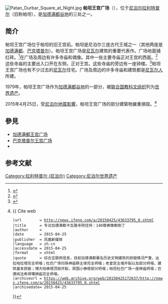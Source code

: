 [[File:Patan_Durbar_Square_at_Night.jpg|thumb]]
'''帕坦王宫广场'''（{{lang-en|Patan Durbar Square}}），位于[[尼泊尔|尼泊尔]][[拉利特普尔_(尼泊尔)|拉利特普尔]]（旧称帕坦），是[[加德满都谷地|加德满都谷地]]的三处{{link-en|Durbar Square|Durbar Square|王宫广场}}之一。

==简介==
帕坦王宫广场位于帕坦的旧王宫前。帕坦是尼泊尔三座古代王城之一（其他两座是[[加德满都|加德满都]]、[[巴克塔普尔|巴克塔普尔]]）。帕坦王宫广场是[[尼瓦尔|尼瓦尔]]建筑的重要代表作。广场地面铺红砖。<ref name="SB">{{cite web|title=Patan Durbar Square|url=http://www.spinybabbler.org/art_complex/display_art_complexes.php?id=patan.htm|publisher=Spiny Babbler|accessdate=2013-04-22|author=Pallav Ranjan|year=2007|deadurl=yes|archiveurl=https://web.archive.org/web/20090822001622/http://www.spinybabbler.org/art_complex/display_art_complexes.php?id=patan.htm|archivedate=2009-08-22}}</ref>在广场及周边有许多寺庙和偶像。其中一些主要寺庙正对王宫的西面。<ref name=saarc_infopage>{{cite web|title=SAARC Tourism Nepal -- Patan Durbar Square|url=http://nepal.saarctourism.org/patan-durbar-square.html|accessdate=2015-04-25|archive-date=2017-03-23|archive-url=https://web.archive.org/web/20170323060323/http://nepal.saarctourism.org/patan-durbar-square.html|dead-url=yes}}</ref>
这些寺庙的主要出入口开在东侧，正对王宫。这些寺庙的旁边有一座钟楼。<ref name='"NPE"'>{{cite web|title=Nepalopedia|url=http://www.nepalopedia.com/virtual-tour/PatanDurbarSquare2|accessdate=2013-04-22|archive-date=2020-09-30|archive-url=https://web.archive.org/web/20200930231622/http://www.nepalopedia.com/virtual-tour/PatanDurbarSquare2|dead-url=no}}</ref>帕坦王宫广场也有不少过去的[[尼瓦尔|尼瓦尔]]住宅。广场及周边的许多寺庙和建筑都是[[尼瓦尔人|尼瓦尔人]]所建。

1979年，帕坦王宫广场作为[[加德满都谷地|加德满都谷地]]的一部分，被[[联合国教科文组织|联合国教科文组织]]列为[[世界遗产|世界遗产]]。

2015年4月25日，受[[2015年尼泊尔地震|尼泊尔地震影響]]，帕坦王宫广场的部分建築物嚴重損毀。<ref name="帕坦杜巴广场一座神庙坍塌">{{
Cite web
 |url        = http://news.ifeng.com/a/20150425/43633795_0.shtml
 |title      = 专访加德满都卡瓦隆寺院住持：140尊佛像都倒了
 |author     = <!--作者-->
 |date       = 2015-04-25
 |publisher  = 凤凰新媒体
 |language   = zh-cn
 |accessdate = 2015-04-25
 |format     = shtml
 |quote      = 综合互联网信息，目前加德满都著名历史文物建筑的损毁情况严重，达拉哈拉塔完全坍塌；杜巴广场玛珠神庙群主体完全坍塌；老皇宫主墙开裂以及部分坍塌，建筑基本损毁；博大哈佛塔顶部开裂，周围小佛塔部分坍塌；帕坦杜巴广场一座神庙坍塌；巴德岗法希得噶神庙完全坍塌。
 |archiveurl = https://web.archive.org/web/20150425172637/http://news.ifeng.com/a/20150425/43633795_0.shtml
 |archivedate= 2015-04-25
}}</ref>

==參見==
* [[加德满都王宫广场|加德满都王宫广场]]
* [[巴克塔普尔王宫广场|巴克塔普尔王宫广场]]
* {{link-en|Durbar Square|Durbar Square|王宫广场}}

==参考文献==
{{Commonscat|Patan Durbar Square}}
{{reflist}}
{{尼泊爾世界遺產}}
{{coord|27|40|23.04|N|85|19|32.57|E|region:NP|display=title}}
[[Category:拉利特普尔_(尼泊尔)|Category:拉利特普尔 (尼泊尔)]]
[[Category:尼泊尔世界遗产|Category:尼泊尔世界遗产]]